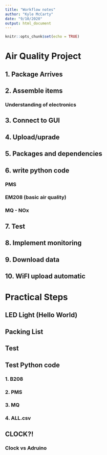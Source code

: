 ```yaml
---
title: "Workflow notes"
author: "Kyle McCarty"
date: "9/10/2020"
output: html_document
---
```


```r
knitr::opts_chunk$set(echo = TRUE)
```

# Air Quality Project

## 1. Package Arrives
## 2. Assemble items
### Understanding of electronics
## 3. Connect to GUI
## 4. Upload/uprade
## 5. Packages and dependencies
## 6. write python code
### PMS
### EM208 (basic air quality)
### MQ - NOx
  
## 7. Test
## 8. Implement monitoring
## 9. Download data

## 10. WiFI upload automatic

# Practical Steps

## LED Light (Hello World)
## Packing List
## Test
## Test Python code
### 1. B208
### 2. PMS
### 3. MQ
### 4. ALL.csv
	
## CLOCK?!
### Clock vs Adruino
